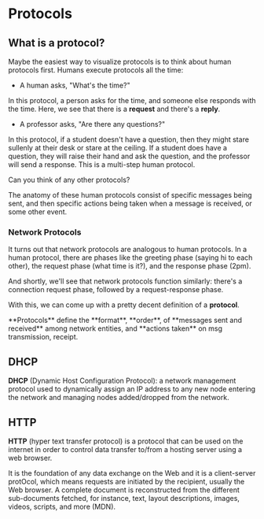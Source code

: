 # Protocols

## What is a protocol?

Maybe the easiest way to visualize protocols is to think about human protocols first. Humans execute protocols all the time:

- A human asks, "What's the time?" 

In this protocol, a person asks for the time, and someone else responds with the time. Here, we see that there is a **request** and there's a **reply**.

- A professor asks, "Are there any questions?" 

In this protocol, if a student doesn't have a question, then they might stare sullenly at their desk or stare at the ceiling. If a student does have a question, they will raise their hand and ask the question, and the professor will send a response. This is a multi-step human protocol. 

Can you think of any other protocols?

The anatomy of these human protocols consist of specific messages being sent, and then specific actions being taken when a message is received, or some other event.

### Network Protocols

It turns out that network protocols are analogous to human protocols. In a human protocol, there are phases like the greeting phase (saying hi to each other), the request phase (what time is it?), and the response phase (2pm).

And shortly, we'll see that network protocols function similarly: there's a connection request phase, followed by a request-response phase.

With this, we can come up with a pretty decent definition of a **protocol**. 



<Bleed>
  <div style={{ border: '1px solid #888', padding: '4rem 2.5rem', textAlign: 'center', borderRadius:'10px' }}>
    **Protocols** define the **format**, **order**, of **messages sent and received** among network entities, and **actions taken** on msg transmission, receipt.
  </div>
</Bleed>



## DHCP

**DHCP** (Dynamic Host Configuration Protocol): a network management protocol used to dynamically assign an IP address to any new node entering the network and managing nodes added/dropped from the network.



## HTTP

**HTTP** (hyper text transfer protocol) is a protocol that can be used on the internet
in order to control data transfer to/from a hosting server using a web browser.

It is the foundation of any data exchange on the Web and it is a client-server protOcol, which means
requests are initiated by the recipient, usually the Web browser. A complete document is reconstructed from the different sub-documents fetched, for instance, text, layout descriptions, images, videos, scripts, and more (MDN).


